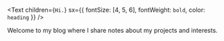 <Text
  children={`Hi.`}
  sx={{ fontSize: [4, 5, 6], fontWeight: `bold`, color: `heading` }}
/>

Welcome to my blog where I share notes about my projects and interests.

